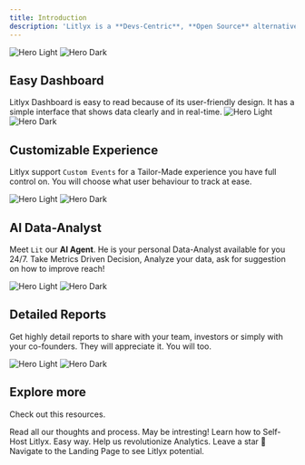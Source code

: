 ```yaml
---
title: Introduction
description: 'Litlyx is a **Devs-Centric**, **Open Source** alternative to **Google Analytics**. Collect Analytics in Seconds on your websites or web apps.'
---
```


<img
  className="block dark:hidden"
  src="/images/hero-light.svg"
  alt="Hero Light"
/>
<img
  className="hidden dark:block"
  src="/images/hero-dark.svg"
  alt="Hero Dark"
/>

## Easy Dashboard
Litlyx Dashboard is easy to read because of its user-friendly design. It has a simple interface that shows data clearly and in real-time.
<img
  className="block dark:hidden"
  src="/images/hero-light.svg"
  alt="Hero Light"
/>
<img
  className="hidden dark:block"
  src="/images/hero-dark.svg"
  alt="Hero Dark"
/>

## Customizable Experience

Litlyx support `Custom Events` for a Tailor-Made experience you have full control on. You will choose what user behaviour to track at ease.


<img
  className="block dark:hidden"
  src="/images/hero-light.svg"
  alt="Hero Light"
/>
<img
  className="hidden dark:block"
  src="/images/hero-dark.svg"
  alt="Hero Dark"
/>



## AI Data-Analyst

Meet `Lit` our **AI Agent**. He is your personal Data-Analyst available for you 24/7. Take Metrics Driven Decision, Analyze your data, ask for suggestion on how to improve reach!


<img
  className="block dark:hidden"
  src="/images/hero-light.svg"
  alt="Hero Light"
/>
<img
  className="hidden dark:block"
  src="/images/hero-dark.svg"
  alt="Hero Dark"
/>


## Detailed Reports

Get highly detail reports to share with your team, investors or simply with your co-founders. They will appreciate it. You will too.


<img
  className="block dark:hidden"
  src="/images/hero-light.svg"
  alt="Hero Light"
/>
<img
  className="hidden dark:block"
  src="/images/hero-dark.svg"
  alt="Hero Dark"
/>




## Explore more

Check out this resources.

<CardGroup cols={2}>
  <Card
    title="We build in open."
    icon="book"
    href="/introduction"
  >
    Read all our thoughts and process. May be intresting!
  </Card>
  <Card
    title="Self Hosting"
    icon="code"
    href="/self-hosting"
  >
   Learn how to Self-Host Litlyx. Easy way.
  </Card>
  <Card
    title="Open Source"
    icon="github"
    href="https://github.com/Litlyx/litlyx"
  >
    Help us revolutionize Analytics. Leave a star 🌟
  </Card>
  <Card
    title="Website"
    icon="globe"
    href="https://litlyx.com"
  >
   Navigate to the Landing Page to see Litlyx potential.
  </Card>
</CardGroup>
